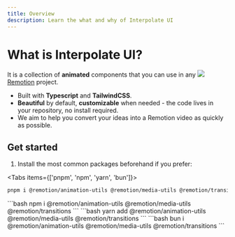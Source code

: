 ```yaml
---
title: Overview
description: Learn the what and why of Interpolate UI
---
```





# What is <span className="text-[#9ECBFF] font-bold">Interpolate UI?</span>

It is a collection of **animated** components that you can use in any <a href="https://remotion.dev" referrerPolicy="no-referrer" target="_blank" rel="noopener noreferrer" className="font-bold leading-[0.4]"> <img src="https://github.com/remotion-dev/brand/raw/main/withouttitle/element-0.png" className="!h-4 inline-block w-4 aspect-square" /> Remotion</a> project.

- Built with **Typescript** and **TailwindCSS**.
- **Beautiful** by default, **customizable** when needed - the code lives in your repository, no install required.
- We aim to help you convert your ideas into a Remotion video as quickly as possible.

## Get started

1. Install the most common packages beforehand if you prefer:

<Tabs items={['pnpm', 'npm', 'yarn', 'bun']}>
  <Tab value="pnpm">
```bash
pnpm i @remotion/animation-utils @remotion/media-utils @remotion/transitions
```
  </Tab>
  <Tab value="npm">
```bash
npm i @remotion/animation-utils @remotion/media-utils @remotion/transitions
```
  </Tab>
  <Tab value="yarn">
```bash
yarn add @remotion/animation-utils @remotion/media-utils @remotion/transitions
```
  </Tab>
  <Tab value="bun">
```bash
bun i @remotion/animation-utils @remotion/media-utils @remotion/transitions
```
  </Tab>
</Tabs>

<br/>
<Cards>
  <Card title="Learn more about Next.js" href="https://nextjs.org/docs" />
  <Card title="Learn more about Fumadocs" href="https://fumadocs.vercel.app" />
</Cards>
